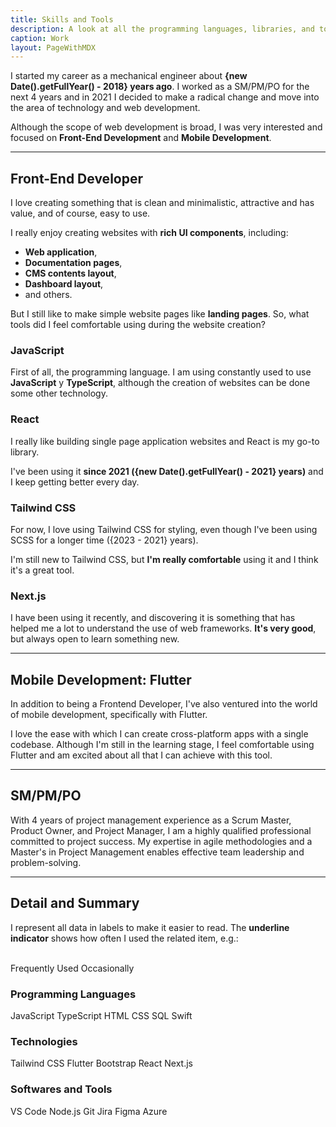 ```yaml
---
title: Skills and Tools
description: A look at all the programming languages, libraries, and tools I've worked with.
caption: Work
layout: PageWithMDX
---
```



I started my career as a mechanical engineer about **{new Date().getFullYear() - 2018} years ago**. I worked as a SM/PM/PO for the next 4 years and in 2021 I decided to make a radical change and move into the area of technology and web development.

Although the scope of web development is broad, I was very interested and focused on **Front-End Development** and **Mobile Development**.

---

## Front-End Developer

I love creating something that is clean and minimalistic, attractive and has value, and of course, easy to use.

I really enjoy creating websites with **rich UI components**, including:

- **Web application**,
- **Documentation pages**,
- **CMS contents layout**,
- **Dashboard layout**,
- and others.

But I still like to make simple website pages like **landing pages**. So, what tools did I feel comfortable using during the website creation?

### JavaScript 

First of all, the programming language. I am using constantly used to use **JavaScript** y **TypeScript**, although the creation of websites can be done some other technology.

### React

I really like building single page application websites and React is my go-to library.

I've been using it **since 2021 ({new Date().getFullYear() - 2021} years)** and I keep getting better every day.

### Tailwind CSS

For now, I love using Tailwind CSS for styling, even though I've been using SCSS for a longer time ({2023 - 2021} years).

I'm still new to Tailwind CSS, but **I'm really comfortable** using it and I think it's a great tool.

### Next.js

I have been using it recently, and discovering it is something that has helped me a lot to understand the use of web frameworks. **It's very good**, but always open to learn something new.

---
## Mobile Development: Flutter

In addition to being a Frontend Developer, I've also ventured into the world of mobile development, specifically with Flutter.

I love the ease with which I can create cross-platform apps with a single codebase. Although I'm still in the learning stage, I feel comfortable using Flutter and am excited about all that I can achieve with this tool.

---

## SM/PM/PO

With 4 years of project management experience as a Scrum Master, Product Owner, and Project Manager, I am a highly qualified professional committed to project success. My expertise in agile methodologies and a Master's in Project Management enables effective team leadership and problem-solving.

---

## Detail and Summary

I represent all data in labels to make it easier to read. The **underline indicator** shows how often I used the related item, e.g.:

<br />
<HStack spacing={8}>
  <Label indicator={100}>Frequently Used</Label>
  <Label indicator={25}>Occasionally</Label>
</HStack>

### Programming Languages

<VStack spacing={12}>
  <HStack spacing={8}>
    <Label indicator={50}>JavaScript</Label>
     <Label indicator={50}>TypeScript</Label>
    <Label indicator={100}>HTML</Label>
    <Label indicator={100}>CSS</Label>
  </HStack>
  <HStack spacing={8}>
    <Label indicator={10}>SQL</Label>
    <Label indicator={30}>Swift</Label>
  </HStack>
</VStack>

### Technologies

<VStack spacing={12}>
  <HStack spacing={8}>
    <Label indicator={50}>Tailwind CSS</Label>
    <Label indicator={15}>Flutter</Label>
    <Label indicator={50}>Bootstrap</Label>
  </HStack>
  <HStack spacing={8}>
    <Label indicator={50}>React</Label>
    <Label indicator={20}>Next.js</Label>
  </HStack>
  <HStack spacing={8}>
  </HStack>
</VStack>

### Softwares and Tools

<VStack spacing={12}>
  <HStack spacing={8}>
    <Label indicator={100}>VS Code</Label>
    <Label indicator={100}>Node.js</Label>
    <Label indicator={100}>Git</Label>
    <Label indicator={80}>Jira</Label>
  </HStack>
  <HStack spacing={8}>
    <Label indicator={20}>Figma</Label>
    <Label indicator={80}>Azure</Label>
  </HStack>
</VStack>
